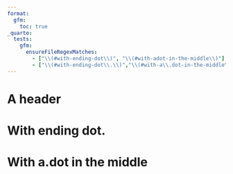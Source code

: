 ```yaml
---
format: 
  gfm:
    toc: true
_quarto:
  tests:
    gfm:
      ensureFileRegexMatches:
        - ["\\(#with-ending-dot\\)", "\\(#with-adot-in-the-middle\\)"] 
        - ["\\(#with-ending-dot\\.\\)","\\(#with-a\\.dot-in-the-middle\\)"]
---
```


# A header

# With ending dot.

# With a.dot in the middle
